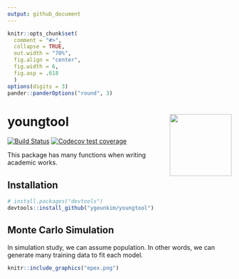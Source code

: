 ```yaml
---
output: github_document
---
```


```r
knitr::opts_chunk$set(
  comment = "#>",
  collapse = TRUE,
  out.width = "70%",
  fig.align = "center",
  fig.width = 6,
  fig.asp = .618
  )
options(digits = 3)
pander::panderOptions("round", 3)
```

# youngtool <a href='https://github.com/ygeunkim/youngtool'><img src='man/figures/logo.png' align="right" height="139" /></a>

[![Build Status](https://travis-ci.org/ygeunkim/youngtool.svg?branch=master)](https://travis-ci.org/ygeunkim/youngtool)
[![Codecov test coverage](https://codecov.io/gh/ygeunkim/youngtool/branch/master/graph/badge.svg)](https://codecov.io/gh/ygeunkim/youngtool?branch=master)

This package has many functions when writing academic works.

## Installation

```r
# install.packages("devtools")
devtools::install_github("ygeunkim/youngtool")
```


## Monte Carlo Simulation

In simulation study, we can assume population. In other words, we can generate many training data to fit each model.

```r
knitr::include_graphics("epex.png")
```



